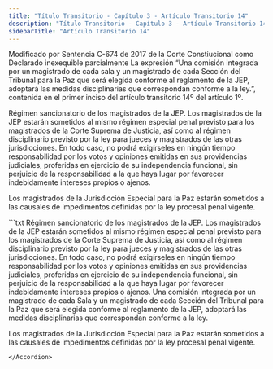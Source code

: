 ```yaml
---
title: "Título Transitorio - Capítulo 3 - Artículo Transitorio 14"
description: "Título Transitorio - Capítulo 3 - Artículo Transitorio 14"
sidebarTitle: "Artículo Transitorio 14"
---
```


<Warning>Modificado por Sentencia C-674 de 2017 de la Corte Constiucional como Declarado inexequible parcialmente La expresión “Una comisión integrada por un magistrado de cada sala y un magistrado de cada Sección del Tribunal para la Paz que será elegida conforme al reglamento de la JEP, adoptará las medidas disciplinarias que correspondan conforme a la ley.”, contenida en el primer inciso del artículo transitorio 14º del artículo 1º.</Warning>

Régimen sancionatorio de los magistrados de la JEP. Los magistrados de la JEP estarán sometidos al mismo régimen especial penal previsto para los magistrados de la Corte Suprema de Justicia, así como al régimen disciplinario previsto por la ley para jueces y magistrados de las otras jurisdicciones. En todo caso, no podrá exigírseles en ningún tiempo responsabilidad por los votos y opiniones emitidas en sus providencias judiciales, proferidas en ejercicio de su independencia funcional, sin perjuicio de la responsabilidad a la que haya lugar por favorecer indebidamente intereses propios o ajenos.

Los magistrados de la Jurisdicción Especial para la Paz estarán sometidos a las causales de impedimentos definidas por la ley procesal penal vigente. 

<Accordion title="Artículo Modificado por el Acto Legislativo No. 01 de 2017, artículo 1°. La Constitución Política tendrá un nuevo título transitorio, así:">
```txt
Régimen sancionatorio de los magistrados de la JEP. Los magistrados de la JEP estarán sometidos al mismo régimen especial penal previsto para los magistrados de la Corte Suprema de Justicia, así como al régimen disciplinario previsto por la ley para jueces y magistrados de las otras jurisdicciones. En todo caso, no podrá exigírseles en ningún tiempo responsabilidad por los votos y opiniones emitidas en sus providencias judiciales, proferidas en ejercicio de su independencia funcional, sin perjuicio de la responsabilidad a la que haya lugar por favorecer indebidamente intereses propios o ajenos. Una comisión integrada por un magistrado de cada Sala y un magistrado de cada Sección del Tribunal para la Paz que será elegida conforme al reglamento de la JEP, adoptará las medidas disciplinarias que correspondan conforme a la ley. 

Los magistrados de la Jurisdicción Especial para la Paz estarán sometidos a las causales de impedimentos definidas por la ley procesal penal vigente. 
```
</Accordion>
